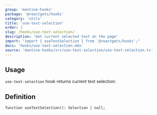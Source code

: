 ```yaml
---
group: 'mantine-hooks'
package: '@reactgets/hooks'
category: 'utils'
title: 'use-text-selection'
order: 1
slug: /hooks/use-text-selection/
description: 'Get current selected text on the page'
import: "import { useTextSelection } from '@reactgets/hooks';"
docs: 'hooks/use-text-selection.mdx'
source: 'mantine-hooks/src/use-text-selection/use-text-selection.ts'
---
```



## Usage

`use-text-selection` hook returns current text selection:

<Demo data={HooksDemos.useTextSelectionUsage} />

## Definition

```tsx
function useTextSelection(): Selection | null;
```

